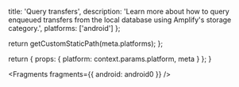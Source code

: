 
  title: 'Query transfers',
  description: 'Learn more about how to query enqueued transfers from the local database using Amplify's storage category.',
  platforms: ['android']
};

  return getCustomStaticPath(meta.platforms);
};

  return {
    props: {
      platform: context.params.platform,
      meta
    }
  };
}


<Fragments fragments={{ android: android0 }} />
